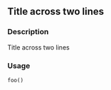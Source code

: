 ## Title across two lines {.unnumbered}


### Description

Title across
two lines



### Usage

<pre><code class='language-R'>foo()
</code></pre>

